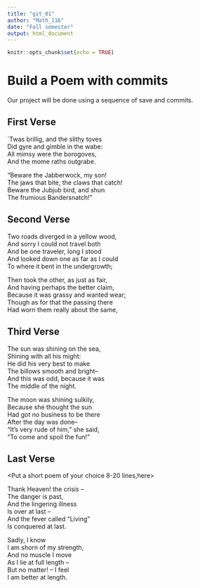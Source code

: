 ---
title: "git_01"
author: "Math_116"
date: "Fall semester"
output: html_document
---

```{r setup, include=FALSE}
knitr::opts_chunk$set(echo = TRUE)
```
# Build a Poem with commits
Our project will be done using a sequence of save and commits.

## First Verse 

`Twas brillig, and the slithy toves    
  Did gyre and gimble in the wabe:     
All mimsy were the borogoves,     
  And the mome raths outgrabe.     
  
  "Beware the Jabberwock, my son!     
  The jaws that bite, the claws that catch!     
Beware the Jubjub bird, and shun     
  The frumious Bandersnatch!"     
  
## Second Verse
<Put the first two verses of The Road Not Taken by Robert Frost here>



Two roads diverged in a yellow wood,    
And sorry I could not travel both     
And be one traveler, long I stood     
And looked down one as far as I could     
To where it bent in the undergrowth;     

Then took the other, as just as fair,      
And having perhaps the better claim,     
Because it was grassy and wanted wear;     
Though as for that the passing there     
Had worn them really about the same,     

## Third Verse
<Put the first two verses of The Walrus and the Carpenter here>



The sun was shining on the sea,     
Shining with all his might:     
He did his very best to make     
The billows smooth and bright--     
And this was odd, because it was     
The middle of the night.     

The moon was shining sulkily,     
Because she thought the sun     
Had got no business to be there     
After the day was done--     
"It's very rude of him," she said,     
"To come and spoil the fun!"     


## Last Verse
<Put a short poem of your choice 8-20 lines,here>



Thank Heaven! the crisis --     
    The danger is past,     
And the lingering illness     
    Is over at last --     
And the fever called "Living"     
    Is conquered at last.     

Sadly, I know    
    I am shorn of my strength,     
And no muscle I move     
    As I lie at full length --     
But no matter! -- I feel     
    I am better at length.     

